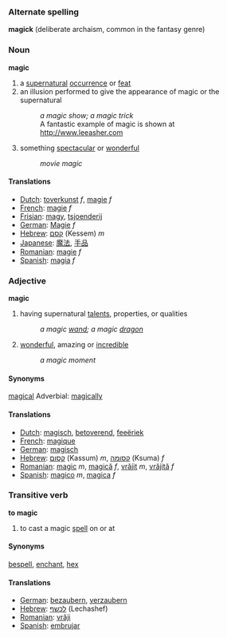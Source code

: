 ===Alternate spelling===

'''magick''' (deliberate archaism, common in the fantasy genre) 

===Noun===

'''magic'''

# a [[supernatural]] [[occur]]rence or [[feat]]
# an illusion performed to give the appearance of magic or the supernatural
#: ''a magic show; a magic trick'' 
#:A fantastic example of magic is shown at http://www.leeasher.com
# something [[spectacular]] or [[wonderful]]
#: ''movie magic''

====Translations====
*[[Dutch]]: [[toverkunst]] ''f'', [[magie]] ''f''
*[[French]]: [[magie]] ''f''
*[[Frisian]]: [[magy]], [[tsjoenderij]]
*[[German]]: [[Magie]] ''f''
*[[Hebrew]]: [[קסם]] (Kessem) ''m''
*[[Japanese]]: [[魔法]], [[手品]]
*[[Romanian]]: [[magie]] ''f''
*[[Spanish]]: [[magia]] ''f''

===Adjective===

'''magic'''

# having supernatural [[talent]]s, properties, or qualities
#: ''a magic [[wand]]; a magic [[dragon]]''
# [[wonder]]ful, amazing or [[incredible]]
#: ''a magic moment''

====Synonyms====

[[magical]]
Adverbial: [[magically]]

====Translations====
*[[Dutch]]: [[magisch]], [[betoverend]], [[feeëriek]]
*[[French]]: [[magique]]
*[[German]]: [[magisch]]
*[[Hebrew]]: [[קסום]] (Kassum) ''m'', [[קסומה]] (Ksuma) ''f''
*[[Romanian]]: [[magic]] ''m'', [[magică]] ''f'', [[vrăjit]] ''m'', [[vrăjită]] ''f''
*[[Spanish]]: [[magico]] ''m'', [[magica]] ''f''

===Transitive verb===

'''to magic'''

# to cast a magic [[spell]] on or at

====Synonyms====

[[bespell]], [[enchant]], [[hex]]

====Translations====

*[[German]]: [[bezaubern]], [[verzaubern]]
*[[Hebrew]]: [[לכשף]] (Lechashef)
*[[Romanian]]: [[vrăji]]
*[[Spanish]]: [[embrujar]]